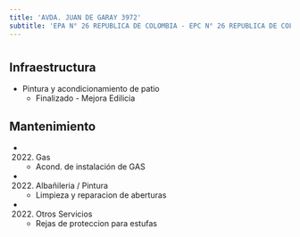 ```yaml
---
title: 'AVDA. JUAN DE GARAY 3972'
subtitle: 'EPA N° 26 REPUBLICA DE COLOMBIA - EPC N° 26 REPUBLICA DE COLOMBIA'
---
```


#
## Infraestructura

* Pintura y acondicionamiento de patio 
    + Finalizado - Mejora Edilicia 


## Mantenimiento

*  (2022) Gas 
    + Acond. de instalación de GAS

*  (2022) Albañileria / Pintura 
    + Limpieza y reparacion de aberturas

*  (2022) Otros Servicios 
    + Rejas de proteccion para estufas








